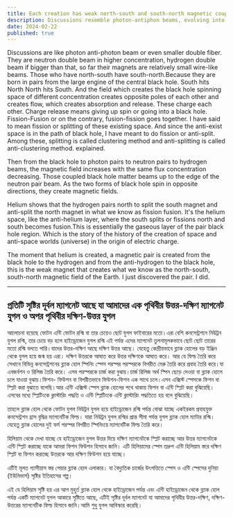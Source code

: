 ```yaml
---
title: Each creation has weak north-south and south-north magnetic couplings on opposite Earths.
description: Discussions resemble photon-antiphon beams, evolving into neutron and hydrogen double beams with paired magnetic fields. These beams from black holes create opposing poles and fields, driving fission and fusion processes.
date: 2024-02-22
published: true
---
```


Discussions are like photon anti-photon beam or even smaller double fiber. They are neutron double beam in higher concentration, hydrogen double beam if bigger than that, so far their magnets are relatively small wire-like beams. Those who have north-south have south-north.Because they are born in pairs from the large engine of the central black hole. South hits North North hits South. And the field which creates the black hole spinning space of different concentration creates opposite poles of each other and creates flow, which creates absorption and release. These charge each other. Charge release means giving up spin or going into a black hole.
Fission-Fusion or on the contrary, fusion-fission goes together. I have said to mean fission or splitting of these existing space. And since the anti-exist space is in the path of black hole, I have meant to do fission or anti-split. Among these, splitting is called clustering method and anti-splitting is called anti-clustering method. explained.

Then from the black hole to photon pairs to neutron pairs to hydrogen beams, the magnetic field increases with the same flux concentration decreasing. Those coupled black hole matter beams up to the edge of the neutron pair beam. As the two forms of black hole spin in opposite directions, they create magnetic fields.

Helium shows that the hydrogen pairs north to split the south magnet and anti-split the north magnet in what we know as fission fusion. It's the helium space, like the anti-helium layer, where the south splits or fissions north and south becomes fusion.This is essentially the gaseous layer of the pair black hole region. Which is the story of the history of the creation of space and anti-space worlds (universe) in the origin of electric charge.

The moment that helium is created, a magnetic pair is created from the black hole to the hydrogen and from the anti-hydrogen to the black hole, this is the weak magnet that creates what we know as the north-south, south-north magnetic field of the Earth. I just discovered the pair. I did.

---

## প্রতিটি সৃষ্টির দূর্বল ম‍্যাগনেট আছে যা আমাদের এক পৃথিবীর উত্তর-দক্ষিণ ম‍্যাগনেট যুগল ও অপর পৃথিবীর দক্ষিণ-উত্তর যুগল 

আলোচনা হয়েছে ফোটন এন্টি ফোটন রশ্মি বা তার চেয়েও ছোট যুগল ফাইবারের মতো।এরা বেশি কনসেন্ট্রশনে নিউট্রন যুগল রশ্মি, তার চেয়ে বড় হলে হাইড্রোজেন যুগল রশ্মি এই পর্যন্ত এদের ম‍্যাগনেট তুলনামূলকভাবে ছোট ছোট তারের মতো রশ্মি বলতে পারি।যাদের উত্তর-দক্ষিণ আছে দক্ষিণ উত্তর আছে। যেহেতু কেন্দ্রীয়ভাবে ব্ল‍্যাক হোলের বড় ইঞ্জিন থেকে যুগল হয়ে জন্ম হয় এরা।  দক্ষিণ উত্তরকে আঘাত করে উত্তর দক্ষিণকে আঘাত করে। আর যে ফিল্ড তৈরি করে সেখানে বিভিন্ন কনসেন্ট্রশনের ব্ল‍্যাক হোল স্পিনিং স্পেস পরস্পর পরস্পরকে বিপরীত মেরু তৈরি করে প্রবাহ তৈরি করে।যা এবজর্বশন ও রিলিজ তৈরি করে। এসব পরস্পরকে চার্জ করা বুঝায়।চার্জ রিলিজ অর্থ স্পিন ছেড়ে দেওয়া বা ব্ল‍্যাক হোলে চলে যাওয়া বুঝায়।ফিশন- ফিউশন বা বিপরীতভাবে ফিউশন-ফিশন এক সাথে চলে।এসব এক্সিস্ট স্পেসকে ফিশন বা স্প্লিট করা বুঝাতে বলেছি।আর এন্টি এক্সিস্ট  স্পেস ব্ল‍্যাক হোলের পথে থাকায় ফিশন বা এন্টি স্প্লিট করা বুঝিয়েছি।এসবের মধ‍্যে স্প্লিটিংকে ক্লাস্টারিং পদ্ধতি ও এন্টি স্প্লিটিংকে এন্টি ক্লাস্টারিং পদ্ধতিতে হয় বলে বুঝিয়েছি। 

তাহলে ব্ল‍্যাক হোল থেকে ফোটন যুগল নিউট্রন যুগল হয়ে  হাইড্রোজেন রশ্মি পর্যন্ত বোঝা যাচ্ছে একইরকম প্রবাহযুক্ত কনসেন্ট্রশন হ্রাস বৃদ্ধির ম‍্যাগনেটিক ফিল্ড। যারা নিউট্রন যুগল রশ্মির প্রান্ত সীমা পর্যন্ত যুগল ব্ল‍্যাক হোল ম‍্যাটার রশ্মি।যেহেতু ব্ল‍্যাক হোলের দুই ফর্ম পরস্পর বিপরীত স্পিনিংয়ে ম‍্যাগনেটিক ফিল্ড তৈরি করে।

হিলিয়াম থেকে দেখা যাচ্ছে যে হাইড্রোজেন যুগল  উত্তর দিয়ে দক্ষিণ ম‍্যাগনেটকে স্প্লিট করাচ্ছে আর উত্তর ম‍্যাগনেটকে এন্টি স্প্লিট করাচ্ছে  যাকে আমরা ফিশন ফিউশন হিসাবে জানি। এটি হিলিয়ামের স্পেস তদ্রুপ এন্টি হিলিয়াম স্তরে  দক্ষিণ স্প্লিট বা ফিশন করাচ্ছে উত্তরকে আর দক্ষিণ ফিউশন হয়ে যাচ্ছে। 

এটিই মূলত গ‍্যাসীয়াস স্তর পেয়ার ব্ল‍্যাক হোল এলাকার। যা বৈদ‍্যুতিক চার্জের উৎপত্তিতে স্পেস ও এন্টি স্পেসের দুনিয়া (ইউনিভার্স) সৃষ্টির ইতিহাসের গল্প।

এই যে হিলিয়াম সৃষ্টি হয় এর আগ  মুহুর্ত ব্ল‍্যাক হোল থেকে হাইড্রোজেন পর্যন্ত এবং এন্টি হাইড্রোজেন থেকে ব্ল‍্যাক হোল পর্যন্ত একটি ম‍্যাগনেট যুগল আকারে সৃষ্টিতে আছে, এটিই সৃষ্টির দূর্বল ম‍্যাগনেট যা আমাদের পৃথিবীর উত্তর-দক্ষিণ, দক্ষিণ-উত্তরের ম‍্যাগনেটিক ফিল্ড হিসাবে জানি।আমি শুধু যুগল আবিস্কার করেছি।  
